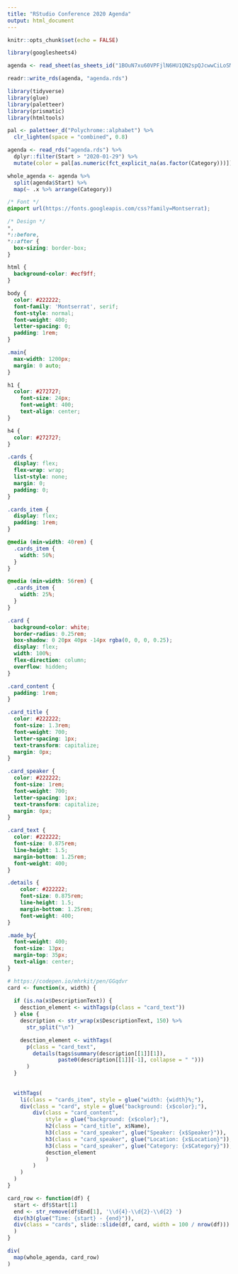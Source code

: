 ```yaml
---
title: "RStudio Conference 2020 Agenda"
output: html_document
---
```


```r
knitr::opts_chunk$set(echo = FALSE)
```

```r
library(googlesheets4)

agenda <- read_sheet(as_sheets_id("1BOuN7xu60VPFjlN6HU1QN2spQJcwwCiLoSMPQ9HZwmo"))

readr::write_rds(agenda, "agenda.rds")
```

```r
library(tidyverse)
library(glue)
library(paletteer)
library(prismatic)
library(htmltools)

pal <- paletteer_d("Polychrome::alphabet") %>%
  clr_lighten(space = "combined", 0.8)

agenda <- read_rds("agenda.rds") %>%
  dplyr::filter(Start > "2020-01-29") %>%
  mutate(color = pal[as.numeric(fct_explicit_na(as.factor(Category)))])

whole_agenda <- agenda %>%
  split(agenda$Start) %>%
  map(~ .x %>% arrange(Category))
```

```css
/* Font */
@import url(https://fonts.googleapis.com/css?family=Montserrat);

/* Design */
*,
*::before,
*::after {
  box-sizing: border-box;
}

html {
  background-color: #ecf9ff;
}

body {
  color: #222222;
  font-family: 'Montserrat', serif;
  font-style: normal;
  font-weight: 400;
  letter-spacing: 0;
  padding: 1rem;
}

.main{
  max-width: 1200px;
  margin: 0 auto;
}

h1 {
  color: #272727;
    font-size: 24px;
    font-weight: 400;
    text-align: center;
}

h4 {
  color: #272727;
}

.cards {
  display: flex;
  flex-wrap: wrap;
  list-style: none;
  margin: 0;
  padding: 0;
}

.cards_item {
  display: flex;
  padding: 1rem;
}

@media (min-width: 40rem) {
  .cards_item {
    width: 50%;
  }
}

@media (min-width: 56rem) {
  .cards_item {
    width: 25%;
  }
}

.card {
  background-color: white;
  border-radius: 0.25rem;
  box-shadow: 0 20px 40px -14px rgba(0, 0, 0, 0.25);
  display: flex;
  width: 100%;
  flex-direction: column;
  overflow: hidden;
}

.card_content {
  padding: 1rem;
}

.card_title {
  color: #222222;
  font-size: 1.3rem;
  font-weight: 700;
  letter-spacing: 1px;
  text-transform: capitalize;
  margin: 0px;
}

.card_speaker {
  color: #222222;
  font-size: 1rem;
  font-weight: 700;
  letter-spacing: 1px;
  text-transform: capitalize;
  margin: 0px;
}

.card_text {
  color: #222222;
  font-size: 0.875rem;
  line-height: 1.5;
  margin-bottom: 1.25rem;    
  font-weight: 400;
}

.details {
    color: #222222;
    font-size: 0.875rem;
    line-height: 1.5;
    margin-bottom: 1.25rem;
    font-weight: 400;
}

.made_by{
  font-weight: 400;
  font-size: 13px;
  margin-top: 35px;
  text-align: center;
}
```

```r
# https://codepen.io/mhrkit/pen/GGqdvr
card <- function(x, width) {
  
  if (is.na(x$DescriptionText)) {
    desction_element <- withTags(p(class = "card_text"))
  } else {
    description <- str_wrap(x$DescriptionText, 150) %>%
      str_split("\n")

    desction_element <- withTags(
      p(class = "card_text", 
        details(tags$summary(description[[1]][1]),
                paste0(description[[1]][-1], collapse = " ")))
      )
  }
  
  
  withTags(
    li(class = "cards_item", style = glue("width: {width}%;"),
    div(class = "card", style = glue("background: {x$color};"),
        div(class = "card_content", 
            style = glue("background: {x$color};"),
            h2(class = "card_title", x$Name),
            h3(class = "card_speaker", glue("Speaker: {x$Speaker}")),
            h3(class = "card_speaker", glue("Location: {x$Location}")),
            h3(class = "card_speaker", glue("Category: {x$Category}")),
            desction_element
            )
        )
    )
  )
}

card_row <- function(df) {
  start <- df$Start[1]
  end <- str_remove(df$End[1], '\\d{4}-\\d{2}-\\d{2} ')
  div(h3(glue("Time: {start} - {end}")),
  div(class = "cards", slide::slide(df, card, width = 100 / nrow(df)))
  )
}
```

```r
div(
  map(whole_agenda, card_row)
)
```
